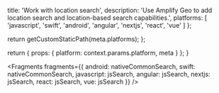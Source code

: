 
  title: 'Work with location search',
  description: 'Use Amplify Geo to add location search and location-based search capabilities.',
  platforms: [
    'javascript',
    'swift',
    'android',
    'angular',
    'nextjs',
    'react',
    'vue'
  ]
};

  return getCustomStaticPath(meta.platforms);
};

  return {
    props: {
      platform: context.params.platform,
      meta
    }
  };
}


<Fragments
  fragments={{
    android: nativeCommonSearch,
    swift: nativeCommonSearch,
    javascript: jsSearch,
    angular: jsSearch,
    nextjs: jsSearch,
    react: jsSearch,
    vue: jsSearch
  }}
/>
